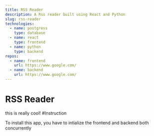 ```yaml
---
title: RSS Reader
description: A Rss reader built using React and Python
slug: rss-reader
technologies:
  - name: postgress
    type: database
  - name: react
    type: frontend
  - name: python
    type: backend
repos:
  - name: frontend
    url: https://www.google.com/
  - name: backend
    url: https://www.google.com/
---
```


# RSS Reader

this is really cool!
#Instruction

To install this app, you have to intialize the frontend and backend both concurrently
